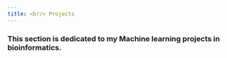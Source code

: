```yaml
---
title: <br/> Projects
---
```


  
### This section is dedicated to my Machine learning projects in bioinformatics.
